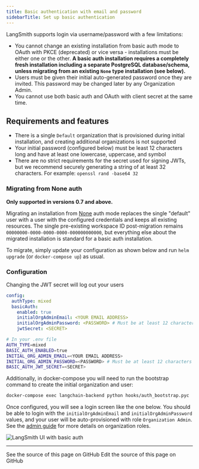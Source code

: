 ```yaml
---
title: Basic authentication with email and password
sidebarTitle: Set up basic authentication
---
```


LangSmith supports login via username/password with a few limitations:

* You cannot change an existing installation from basic auth mode to OAuth with PKCE (deprecated) or vice versa - installations must be either one or the other. **A basic auth installation requires a completely fresh installation including a separate PostgreSQL database/schema, unless migrating from an existing `None` type installation (see below).**
* Users must be given their initial auto-generated password once they are invited. This password may be changed later by any Organization Admin.
* You cannot use both basic auth and OAuth with client secret at the same time.

## Requirements and features

* There is a single `Default` organization that is provisioned during initial installation, and creating additional organizations is not supported
* Your initial password (configured below) must be least 12 characters long and have at least one lowercase, uppercase, and symbol
* There are no strict requirements for the secret used for signing JWTs, but we recommend securely generating a string of at least 32 characters. For example: `openssl rand -base64 32`

### Migrating from None auth

**Only supported in versions 0.7 and above.**

Migrating an installation from [None](/langsmith/authentication-methods#none) auth mode replaces the single "default" user with a user with the configured credentials and keeps all existing resources. The single pre-existing workspace ID post-migration remains `00000000-0000-0000-0000-000000000000`, but everything else about the migrated installation is standard for a basic auth installation.

To migrate, simply update your configuration as shown below and run `helm upgrade` (or `docker-compose up`) as usual.

### Configuration

<Note>
Changing the JWT secret will log out your users
</Note>

<CodeGroup>

```yaml Helm
config:
  authType: mixed
  basicAuth:
    enabled: true
    initialOrgAdminEmail: <YOUR EMAIL ADDRESS>
    initialOrgAdminPassword: <PASSWORD> # Must be at least 12 characters long and have at least one lowercase, uppercase, and symbol
    jwtSecret: <SECRET>
```

```bash Docker
# In your .env file
AUTH_TYPE=mixed
BASIC_AUTH_ENABLED=true
INITIAL_ORG_ADMIN_EMAIL=<YOUR EMAIL ADDRESS>
INITIAL_ORG_ADMIN_PASSWORD=<PASSWORD> # Must be at least 12 characters long and have at least one lowercase, uppercase, and symbol
BASIC_AUTH_JWT_SECRET=<SECRET>
```

</CodeGroup>

Additionally, in docker-compose you will need to run the bootstrap command to create the initial organization and user:

```bash
docker-compose exec langchain-backend python hooks/auth_bootstrap.pyc
```

Once configured, you will see a login screen like the one below. You should be able to login with the `initialOrgAdminEmail` and `initialOrgAdminPassword` values, and your user will be auto-provisioned with role `Organization Admin`. See the [admin guide](/langsmith/administration-overview#organization-roles) for more details on organization roles.

![LangSmith UI with basic auth](/langsmith/images/langsmith-ui-basic-auth.png)

---

<CardGroup cols={2}>
  <Card title="View Source" icon="eye" href="https://github.com/langchain-ai/docs/blob/main/src/langsmith/self-host-basic-auth.mdx">
    See the source of this page on GitHub
  </Card>
  <Card title="Edit Source" icon="pen-to-square" href="https://github.com/langchain-ai/docs/edit/main/src/langsmith/self-host-basic-auth.mdx">
    Edit the source of this page on GitHub
  </Card>
</CardGroup>
